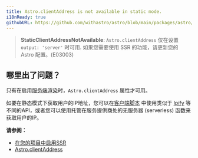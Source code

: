 ```yaml
---
title: Astro.clientAddress is not available in static mode.
i18nReady: true
githubURL: https://github.com/withastro/astro/blob/main/packages/astro/src/core/errors/errors-data.ts
---
```


> **StaticClientAddressNotAvailable**: `Astro.clientAddress` 仅在设置 `output: 'server'` 时可用. 如果您需要使用 SSR 的功能，请更新您的 Astro 配置。(E03003)

## 哪里出了问题？
只有在启用[服务端渲染](/zh-cn/guides/server-side-rendering/)时，`Astro.clientAddress` 属性才可用。

如要在静态模式下获取用户的IP地址，您可以在[客户端脚本](/zh-cn/guides/client-side-scripts/) 中使用类似于 [Ipify](https://www.ipify.org/) 等不同的API，或者您可以使用托管在服务提供商处的无服务器 (serverless) 函数来获取用户的IP。

**请参阅：**
-  [在您的项目中启用SSR](/zh-cn/guides/server-side-rendering/#启用-ssr)
-  [Astro.clientAddress](/zh-cn/reference/api-reference/#astroclientaddress)


